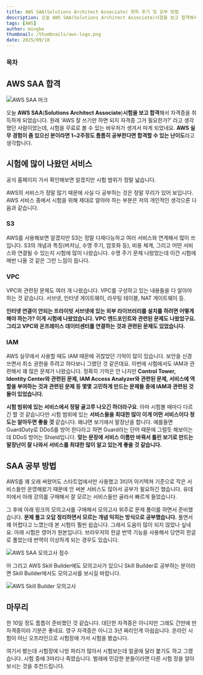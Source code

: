```yaml
---
title: AWS SAA(Solutions Architect Associate) 취득 후기 및 공부 방법
description: 오늘 AWS SAA(Solutions Architect Associate)시험을 보고 합격해서 자격증을 취득하게 되었습니다. 원래 ‘AWS 잘 쓰기만 하면 되지 자격증 그거 필요한가?’ 라고 생각했던 사람이었는데, 시험을 무료로 볼 수 있는 바우처가 생겨서 따게 되었네요. AWS 실무 경험이 좀 있으신 분이라면 1~2주정도 틈틈히 공부한다면 합격할 수 있는 난이도라고 생각합니다.
tags: [AWS]
author: mingke
thumbnail: /thumbnails/aws-logo.png
date: 2025/09/18
---
```


### 목차

## AWS SAA 합격

<Image src="/aws-solutions-architect-associate-review/01.png" alt="AWS SAA 마크" />

오늘 **AWS SAA**(**Solutions Architect Associate**)**시험을 보고 합격**해서 자격증을 취득하게 되었습니다. 원래 ‘AWS 잘 쓰기만 하면 되지 자격증 그거 필요한가?’ 라고 생각했던 사람이었는데, 시험을 무료로 볼 수 있는 바우처가 생겨서 따게 되었네요. **AWS 실무 경험이 좀 있으신 분이라면 1~2주정도 틈틈히 공부한다면 합격할 수 있는 난이도**라고 생각합니다.

## 시험에 많이 나왔던 서비스

공식 홈페이지 가서 확인해보면 알겠지만 시험 범위가 정말 넓습니다.

<Link url="https://d1.awsstatic.com/ko_KR/training-and-certification/docs-sa-assoc/AWS-Certified-Solutions-Architect-Associate_Exam-Guide.pdf" />

AWS의 서비스가 정말 많기 때문에 사실 다 공부하는 것은 정말 무리가 있어 보입니다. AWS 서비스 중에서 시험을 위해 제대로 알아야 하는 부분은 저의 개인적인 생각으론 다음과 같습니다.

### S3

AWS를 사용해보면 알겠지만 S3는 정말 다재다능하고 여러 서비스와 연계해서 많이 쓰입니다. S3의 개념과 특징(버저닝, 수명 주기, 암호화 등), 비용 체계, 그리고 어떤 서비스와 연결될 수 있는지 시험에 많이 나왔습니다. 수명 주기 문제 나왔었는데 이건 시험에 매번 나올 것 같은 그런 느낌이 듭니다.

### VPC

VPC와 관련된 문제도 여러 개 나왔습니다. VPC를 구성하고 있는 내용들을 다 알아야 하는 것 같습니다. 서브넷, 인터넷 게이트웨이, 라우팅 테이블, NAT 게이트웨이 등.

**인터넷 연결이 안되는 프라이빗 서브넷에 있는 외부 라이브러리를 설치를 하려면 어떻게 해야 하는가? 이게 시험에 나왔었습니다. VPC 엔드포인트와 관련된 문제도 나왔었구요. 그리고 VPC와 온프레미스 데이터센터를 연결하는 것과 관련된 문제도 있었습니다.**

<Ads />

### IAM

AWS 실무에서 사용할 때도 IAM 때문에 귀찮았던 기억이 많이 있습니다. 보안을 신경 쓰면서 최소 권한을 주려고 하다보니 그랬던 것 같은데요. 이번에 시험에서도 IAM과 관련해서 꽤 많은 문제가 나왔습니다. 정확히 기억은 안 나지만 **Control Tower, Identity Center와 관련된 문제, IAM Access Analyzer와 관련된 문제, 서비스에 역할을 부여하는 것과 관련된 문제 등 몇몇 고민하게 만드는 문제들 중에 IAM과 관련된 것들이 있었습니다.**

**시험 범위에 있는 서비스에서 정말 골고루 나오긴 하더라구요**. 아마 시험볼 때마다 다르긴 할 것 같습니다만 시험 범위에 있는 **서비스들을 최대한 많이 이게 어떤 서비스이다 정도는 알아두면 좋을 것** 같습니다. 왜냐면 보기에서 말장난을 합니다. 예를들면 GuardDuty로 DDoS를 방어 한다라고 하면 Guard라는 단어 때문에 그럴듯 해보이는데 DDoS 방어는 Shield입니다. **맞는 문장에 서비스 이름만 바꿔서 틀린 보기로 만드는 말장난이 잘 나와서 서비스를 최대한 많이 알고 있는게 좋을 것 같습니다.**

## SAA 공부 방법

AWS를 꽤 오래 써왔어도 스타트업에서만 사용했고 3티어 아키텍쳐 기준으로 작은 서비스들만 운영해왔기 때문에 안 써본 서비스도 많아서 공부가 필요하긴 했습니다. 유데미에서 아래 강의를 구매해서 잘 모르는 서비스들만 골라서 빠르게 들었습니다.

<Link url="https://www.udemy.com/course/best-aws-certified-solutions-architect-associate/?couponCode=MT250915G1" />

그 후에 아래 링크의 모의고사를 구매해서 모의고사 위주로 문제 풀이를 하면서 준비했습니다. **문제 풀고 오답 정리하면서 모르는 개념 익히는 방식으로 공부했습니다.** 풀면서 꽤 어렵다고 느꼈는데 본 시험이 훨씬 쉽습니다. 그래서 도움이 많이 되지 않았나 싶네요. 아래 시험은 영어가 원본입니다. 브라우저의 한글 번역 기능을 사용해서 당연히 한글로 풀었는데 번역이 이상하게 되는 경우도 있습니다.

<Image
  src="/aws-solutions-architect-associate-review/02.png"
  alt="AWS SAA 모의고사 점수"
  caption="어렵긴 하더라구요"
/>

<Link url="https://www.udemy.com/course/practice-exams-aws-certified-solutions-architect-associate" />

아 그리고 AWS Skill Builder에도 모의고사가 있으니 Skill Builder로 공부하는 분이라면 Skill Builder에서도 모의고사를 보시길 바랍니다.

<Image
  src="/aws-solutions-architect-associate-review/03.png"
  alt="AWS Skill Builder 모의고사"
  caption="AWS Skill Builder 모의고사"
/>

<Ads />

## 마무리

한 10일 정도 틈틈이 준비했던 것 같습니다. 대단한 자격증은 아니지만 그래도 간만에 딴 자격증이라 기분은 좋네요. 영구 자격증은 아니고 3년 짜리인게 아쉽습니다. 온라인 시험이 아닌 오프라인으로 시험장에 가서 시험을 봤습니다.

<Link url="https://naver.me/5Rhis5Sm" />

여기서 봤는데 시험장에 나방 파리가 많아서 시험보는데 얼굴에 달라 붙기도 하고 그랬습니다. 시험 중에 3마리나 죽였습니다. 벌레에 민감한 분들이라면 다른 시험 장을 알아보시는 것을 추천드립니다.

<Link url="https://chaechae.life/blog/aws-architecture-easy-way-to-build" />
